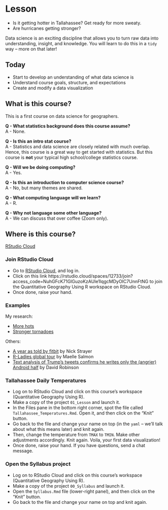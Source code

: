 # Lesson

* Is it getting hotter in Tallahassee? Get ready for more sweaty.
* Are hurricanes getting stronger?

Data science is an exciting discipline that allows you to turn raw data into understanding, insight, and knowledge. You will learn to do this in a `tidy` way -- more on that later!

## Today

- Start to develop an understanding of what data science is
- Understand course goals, structure, and expectations
- Create and modify a data visualization 

## What is this course?

This is a first course on data science for geographers.

**Q - What statistics background does this course assume?**  
A - None.

**Q - Is this an intro stat course?**  
A - Statistics and data science are closely related with much overlap. Hence, this course is a great way to get started with statistics. But this course is **not** your typical high school/college statistics course.

**Q - Will we be doing computing?**   
A - Yes.

**Q - Is this an introduction to computer science course?**  
A - No, but many themes are shared.

**Q - What computing language will we learn?**  
A - R.

**Q - Why not language some other language?**  
A - We can discuss that over coffee (Zoom only).

## Where is this course?

[RStudio Cloud](https://rstudio.cloud)

### Join RStudio Cloud

* Go to [RStudio Cloud](https://rstudio.cloud), and log in.
* Click on this link https://rstudio.cloud/spaces/12733/join?access_code=NuhGFcK71GlGuzoKzAUIe1lqgcMDyOIC7UnnFtNG to join the Quantitative Geography Using R workspace on RStudio Cloud.
* Once done, raise your hand.

### Examples

My research:

- [More hots](https://eartharxiv.org/q4y8z/)
- [Stronger tornadoes](https://eartharxiv.org/wpkt9/)

Others:

- [A year as told by fitbit](http://livefreeordichotomize.com/2017/12/27/a-year-as-told-by-fitbit/) by Nick Strayer
- [R-Ladies global tour](http://www.masalmon.eu/2017/10/06/globalrladiestour/) by Maelle Salmon
- [Text analysis of Trump's tweets confirms he writes only the (angrier) Android half](http://varianceexplained.org/r/trump-tweets/) by David Robinson

### Tallahassee Daily Temperatures

- Log on to RStudio Cloud and click on this course's workspace (Quantitative Geography Using R).
- Make a copy of the project `01_Lesson` and launch it.
- In the Files pane in the bottom right corner, spot the file called `Tallahassee_Temperatures.Rmd`. Open it, and then click on the "Knit" button.
- Go back to the file and change your name on top (in the `yaml` -- we'll talk about what this means later) and knit again.
- Then, change the temperature from `TMAX` to `TMIN`. Make other adjustments accordingly. Knit again. Voila, your first data visualization!
- Once done, raise your hand. If you have questions, send a chat message.

### Open the Syllabus project

- Log on to RStudio Cloud and click on this course's workspace (Quantitative Geography Using R).
- Make a copy of the project `00_Syllabus` and launch it.
- Open the `Syllabus.Rmd` file (lower-right panel), and then click on the "Knit" button.
- Go back to the file and change your name on top and knit again.
